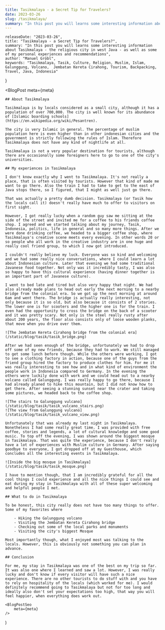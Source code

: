 ```yaml
---
title: Tasikmalaya - a Secret Tip for Travelers?
date: 2023-03-26
slug: /tasikmalaya/
summary: "In this post you will learns some interesting information about Tasikmalaya - the religious city in west Java - as well as some of my personal experiences and recommendations"
---
```



    releaseDate: "2023-03-26",
    title: "Tasikmalaya - a Secret Tip for Travelers?",
    summary: "In this post you will learns some interesting information about Tasikmalaya - the religious city in west Java - as well as some of my personal experiences and recommendations",
    author: "Manuel Gröbl",
    keywords: "Tasikmalaya, Tasik, Culture, Religion, Muslim, Islam, Galunggung, Volcano,  Jembatan Kereta Cirahong, Tourism, Backpacking, Travel, Java, Indonesia"
}

<BlogPost 
    meta={meta}
>

    ## About Tasikmalaya

    Tasikmalaya is by locals considered as a small city, although it has a population of over 700,000. The city is well known for its abundance of [Islamic boarding schools](https://en.wikipedia.org/wiki/Pesantren).

    The city is very Islamic in general. The percentage of muslim population here is even higher than in other indonesian cities and the government is strictly following the rules of Islam. Therefore Tasikmalaya does not have any kind of nightlife at all.

    Tasikmalaya is not a very popular destination for tourists, although there are occasionally some foreigners here to go to one of the city's universities.

    ## My experiences in Tasikmalaya

    I don't know exactly why I went to Tasikmalaya. It's not really a place, that is often visited by tourists. However that kind of made me want to go there. Also the train I had to take to get to the east of Java stops there, so I figured, that I might as well just go there.

    That was actually a pretty dumb decision. Tasikmalaya (or Tasik how the locals call it) doesn't really have much to offer to visitors on first sight.

    However, I got really lucky when a random guy saw me sitting at the side of the street and invited me for a coffee to his friends coffee shop. I agreed and we started talking about my journey, Tasik, Indonesia, politics, life in general and so many more things. After we were done drinking coffee, we headed to a bigger coffee shop, where Tasikmalaya's creative scene meets every evening. In other words 20 or so people who all work in the creative industry are in one huge and really cool friend group, to which I now got introduced.

    I couldn't really believe my luck. Everyone was so kind and welcoming and we had some really nice conversations, where I could learn a lot about Indonesian culture. Later that evening we had some traditional Javanese food together. Not only was it incredibly tasty, I was also so happy to have this cultural experience (having dinner together is an important part of Javanese culture).

    I went to bed late and tired but also very happy that night. We had also already made plans to head out early the next morning to a nearby bridge from the colonial era. So we got up the next morning at around 6am and went there. The bridge is actually really interesting, not only because it is so old, but also because it consists of 2 stories. The lower one is for scooters and the higher one is for the train. I even had the opportunity to cross the bridge on the back of a scooter and it was pretty scary. Not only is the steel really rusty after about 200 years, the floor also consists only of loose wooden planks, that move when you drive over them.

    ![The Jembatan Kereta Cirahong bridge from the colonial era](/static/blog/tasik/tasik_bridge.png)

    After we had seen enough of the bridge, unfortunately we had to drop off some of my new friends, because they had to work. We still managed to get some lunch before though. While the others were working, I got to see a clothing factory in action, because one of the guys from the friend group hired the factory to produce clothes for him. For me it was really interesting to see how and in what kind of environment the people work in Indonesia compared to Germany. In the evening the others were luckily done with work and we could head out to a nearby volcano called Galunggung. I was really happy to go there, because I had already planed to hike this mountain, but I did not know how to get there. After seeing a stunning sunset near the crater and taking some pictures, we headed back to the coffee shop.

    ![The stairs to Galunggung vulcano](/static/blog/tasik/tasik_vulcano_stairs.png)   
    ![The view from Galunggung vulcano](/static/blog/tasik/tasik_vulcano_view.png)

    Unfortunately that was already my last night in Tasikmalaya. Nonetheless I had some really great time. I was provided with free coffee, stories and legends, a lot of cultural knowledge and some good music. To top off the evening, I was shown around the biggest mosque in Tasikmalaya. That was quite the experience, because I don't really have a lot of experiences with Muslim culture in Germany. After saying goodbye to everyone, I got dropped off at my Guesthouse, which concludes all the interesting events in Tasikmalaya.

    ![Inside the big mosque in Tasikmalaya](/static/blog/tasik/tasik_mosque.png)

    I have to mention though, that I am incredibly grateful for all the cool things I could experience and all the nice things I could see and eat during my stay in Tasikmalaya with all of these super welcoming and helpful people I met.

    ## What to do in Tasikmalaya

    To be honest, this city really does not have too many things to offer. Some of my favorites where

        - Hiking the Galunggung volcano
        - Visiting the Jembatan Kereta Cirahong bridge
        - Checking out some of the local parks and monuments
        - Visiting the city's biggest Mosque

    Most importantly though, what I enjoyed most was talking to the locals. However, this is obviously not something you can plan in advance.

    ## Conclusion

    For me, my stay in Tasikmalaya was one of the best on my trip so far. It was also one where I learned and saw a lot. However, I was really lucky and don't know if every visitor will have such a nice experience. There are no other tourists to do stuff with and you have to rely on hospitality of the locals (which worked for me). I would definitely recommend going to Tasikmalaya but not for too long and ideally also don't set your expectations too high, that way you will feel happier, when everything does work out.

</BlogPost>

    <BlogPostSeo 
        meta={meta}
    />
)